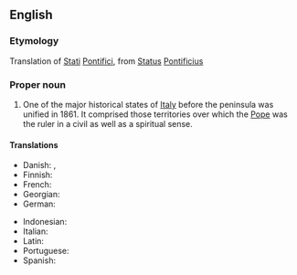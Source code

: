 ==English==

===Etymology===
Translation of {{etyl|it|en}} [[stati#Italian|Stati]] [[pontifici#Italian|Pontifici]], from {{etyl|la|en}} [[status#Latin|Status]] [[pontificius|Pontificius]]

===Proper noun===
{{wikipedia}}
{{en-proper noun|head=[[papal|Papal]] [[state|States]]}}

# One of the major historical states of [[Italy]] before the peninsula was unified in 1861. It comprised those territories over which the [[Pope]] was the ruler in a civil as well as a spiritual sense.

====Translations====
{{trans-top|state}}
* Danish: {{t|da|Kirkestaten}}, {{t|da|Pavestaten}} {{qualifier|uncommon}}
* Finnish: {{t|fi|Kirkkovaltio}}
* French: {{t+|fr|États pontificaux|m-p}}
* Georgian: {{t|ka|პაპის ოლქი}}
* German: {{t+|de|Kirchenstaat|m}}
{{trans-mid}}
* Indonesian: {{t|id|Negara Kepausan}}
* Italian: {{t|it|Stato Pontificio|m}}
* Latin: {{t|la|Status Pontificius|m}}
* Portuguese: {{t|pt|Estados Papais|m-p}}
* Spanish: {{t|es|Estados Pontificios|m-p}}
{{trans-bottom}}